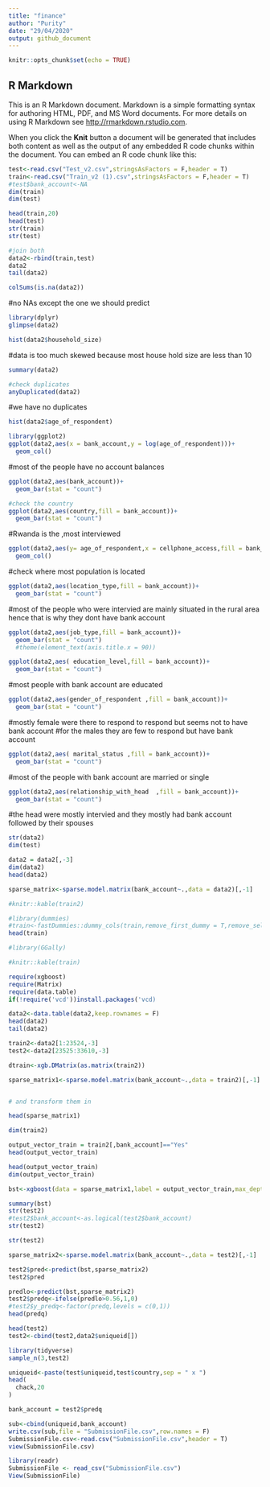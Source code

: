 ---
title: "finance"
author: "Purity"
date: "29/04/2020"
output: github_document
---

```{r setup, include=FALSE}
knitr::opts_chunk$set(echo = TRUE)
```

## R Markdown

This is an R Markdown document. Markdown is a simple formatting syntax for authoring HTML, PDF, and MS Word documents. For more details on using R Markdown see <http://rmarkdown.rstudio.com>.

When you click the **Knit** button a document will be generated that includes both content as well as the output of any embedded R code chunks within the document. You can embed an R code chunk like this:

```{r cars}
test<-read.csv("Test_v2.csv",stringsAsFactors = F,header = T)
train<-read.csv("Train_v2 (1).csv",stringsAsFactors = F,header = T)
#test$bank_account<-NA
dim(train)
dim(test)
```



```{r pressure, echo=FALSE}
head(train,20)
head(test)
str(train)
str(test)
```

```{r}
#join both
data2<-rbind(train,test)
data2
tail(data2)
```

```{r}
colSums(is.na(data2))
```
#no NAs except the one we should predict
```{r}
library(dplyr)
glimpse(data2)
```
```{r}
hist(data2$household_size)
```
#data is too much skewed because most house hold size are less than 10
```{r}
summary(data2)
```
```{r}
#check duplicates
anyDuplicated(data2)
```
#we have no duplicates
```{r}
hist(data2$age_of_respondent)

```
```{r}
library(ggplot2)
ggplot(data2,aes(x = bank_account,y = log(age_of_respondent)))+
  geom_col()
```
#most of the people have no account balances
```{r}
ggplot(data2,aes(bank_account))+
  geom_bar(stat = "count")
```

```{r}
#check the country
ggplot(data2,aes(country,fill = bank_account))+
  geom_bar(stat = "count")
```
#Rwanda is the ,most interviewed 
```{r}
ggplot(data2,aes(y= age_of_respondent,x = cellphone_access,fill = bank_account))+
  geom_col()
```
#check where most population is located
```{r}
ggplot(data2,aes(location_type,fill = bank_account))+
  geom_bar(stat = "count")
```
#most of the people who were intervied are mainly situated in the rural area hence that is why they dont have bank account
```{r}
ggplot(data2,aes(job_type,fill = bank_account))+
  geom_bar(stat = "count")
  #theme(element_text(axis.title.x = 90))
```

```{r}
ggplot(data2,aes( education_level,fill = bank_account))+
  geom_bar(stat = "count")
```
#most people with bank account are educated
```{r}
ggplot(data2,aes(gender_of_respondent ,fill = bank_account))+
  geom_bar(stat = "count")

```

#mostly female were there to respond to respond but seems not to have bank account
#for the males they are few to respond but have bank account
```{r}
ggplot(data2,aes( marital_status ,fill = bank_account))+
  geom_bar(stat = "count")

```

#most of the people with bank account are married or single
```{r}
ggplot(data2,aes(relationship_with_head  ,fill = bank_account))+
  geom_bar(stat = "count")


```
#the head were mostly intervied and they mostly had bank account followed by their spouses
```{r}
str(data2)
dim(test)
```
```{r}

data2 = data2[,-3]
dim(data2)
head(data2)
```

```{r}
sparse_matrix<-sparse.model.matrix(bank_account~.,data = data2)[,-1]
```
```{r}
#knitr::kable(train2)
```

```{r}
#library(dummies)
#train<-fastDummies::dummy_cols(train,remove_first_dummy = T,remove_selected_columns = T)
head(train)

#library(GGally)

#knitr::kable(train)
```
```{r}
require(xgboost)
require(Matrix)
require(data.table)
if(!require('vcd'))install.packages('vcd)

```

```{r}
data2<-data.table(data2,keep.rownames = F)
head(data2)
tail(data2)
```
```{r}
train2<-data2[1:23524,-3]
test2<-data2[23525:33610,-3]
```
```{r}
dtrain<-xgb.DMatrix(as.matrix(train2))
```

```{r}
sparse_matrix1<-sparse.model.matrix(bank_account~.,data = train2)[,-1]


# and transform them in 
```
```{r}
head(sparse_matrix1)
```

```{r}
dim(train2)
```

```{r}

output_vector_train = train2[,bank_account]=="Yes"
head(output_vector_train)
```
```{r}
head(output_vector_train)
dim(output_vector_train)
```

```{r}
bst<-xgboost(data = sparse_matrix1,label = output_vector_train,max_depth =4,eta = 1,nthread = 2,nrounds = 10,objective = "binary:logistic")
```
```{r}
summary(bst)
str(test2)
#test2$bank_account<-as.logical(test2$bank_account)
str(test2)
```
```{r}
str(test2)

```

```{r}
sparse_matrix2<-sparse.model.matrix(bank_account~.,data = test2)[,-1]

```

```{r}
test2$pred<-predict(bst,sparse_matrix2)
test2$pred

```
```{r}
predlo<-predict(bst,sparse_matrix2)
test2$predq<-ifelse(predlo>0.56,1,0)
#test2$y_predq<-factor(predq,levels = c(0,1))
head(predq)

```

```{r}
head(test2)
test2<-cbind(test2,data2$uniqueid[])
```
```{r}
library(tidyverse)
sample_n(3,test2)
```

```{r}
uniqueid<-paste(test$uniqueid,test$country,sep = " x ")
head(
  chack,20
)
```
```{r}
bank_account = test2$predq
```
```{r}
sub<-cbind(uniqueid,bank_account)
write.csv(sub,file = "SubmissionFile.csv",row.names = F)
SubmissionFile.csv<-read.csv("SubmissionFile.csv",header = T)
view(SubmissionFile.csv)
```
```{r}
library(readr)
SubmissionFile <- read_csv("SubmissionFile.csv")
View(SubmissionFile)
```

